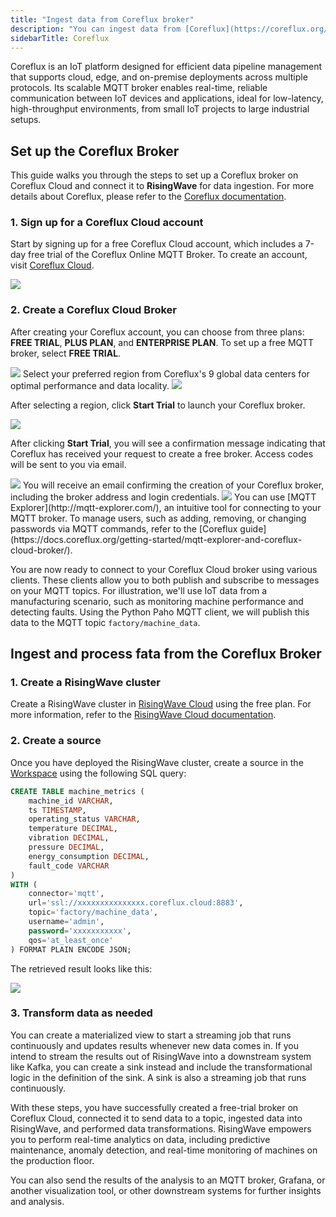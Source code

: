 ```yaml
---
title: "Ingest data from Coreflux broker"
description: "You can ingest data from [Coreflux](https://coreflux.org/)."
sidebarTitle: Coreflux
---
```


Coreflux is an IoT platform designed for efficient data pipeline management that supports cloud, edge, and on-premise deployments across multiple protocols. Its scalable MQTT broker enables real-time, reliable communication between IoT devices and applications, ideal for low-latency, high-throughput environments, from small IoT projects to large industrial setups.

## Set up the Coreflux Broker

This guide walks you through the steps to set up a Coreflux broker on Coreflux Cloud and connect it to **RisingWave** for data ingestion. For more details about Coreflux, please refer to the [Coreflux documentation](https://docs.coreflux.org/).

### 1\. Sign up for a Coreflux Cloud account

Start by signing up for a free Coreflux Cloud account, which includes a 7-day free trial of the Coreflux Online MQTT Broker. To create an account, visit [Coreflux Cloud](https://auth.coreflux.org/createAccount).

<Frame>
  <img src="/images/coreflux_1.png"/>
</Frame>

### 2\. Create a Coreflux Cloud Broker

After creating your Coreflux account, you can choose from three plans: **FREE TRIAL**, **PLUS PLAN**, and **ENTERPRISE PLAN**. To set up a free MQTT broker, select **FREE TRIAL**.

<Frame>
  <img src="/images/coreflux_2.png"/>
</Frame>
Select your preferred region from Coreflux's 9 global data centers for optimal performance and data locality.

<Frame>
  <img src="/images/coreflux_3.png"/>
</Frame>

After selecting a region, click **Start Trial** to launch your Coreflux broker.

<Frame>
  <img src="/images/coreflux_4.png"/>
</Frame>

After clicking **Start Trial**, you will see a confirmation message indicating that Coreflux has received your request to create a free broker. Access codes will be sent to you via email.

<Frame>
  <img src="/images/coreflux_5.png"/>
</Frame>
You will receive an email confirming the creation of your Coreflux broker, including the broker address and login credentials.

<Frame>
  <img src="/images/coreflux_6.png"/>
</Frame>
You can use [MQTT Explorer](http://mqtt-explorer.com/), an intuitive tool for connecting to your MQTT broker. To manage users, such as adding, removing, or changing passwords via MQTT commands, refer to the [Coreflux guide](https://docs.coreflux.org/getting-started/mqtt-explorer-and-coreflux-cloud-broker/).

You are now ready to connect to your Coreflux Cloud broker using various clients. These clients allow you to both publish and subscribe to messages on your MQTT topics. For illustration, we'll use IoT data from a manufacturing scenario, such as monitoring machine performance and detecting faults. Using the Python Paho MQTT client, we will publish this data to the MQTT topic `factory/machine_data`.

## Ingest and process fata from the Coreflux Broker

### 1\. Create a RisingWave cluster
Create a RisingWave cluster in [RisingWave Cloud](https://cloud.risingwave.com/) using the free plan. For more information, refer to the [RisingWave Cloud documentation](https://docs.risingwave.com/cloud/manage-clusters/).

### 2\. Create a source[](#2-create-a-source "Direct link to 2. Create a source")

Once you have deployed the RisingWave cluster, create a source in the [Workspace](https://docs.risingwave.com/cloud/console-overview/) using the following SQL query:

```sql
CREATE TABLE machine_metrics (
    machine_id VARCHAR,
    ts TIMESTAMP,
    operating_status VARCHAR,
    temperature DECIMAL,
    vibration DECIMAL,
    pressure DECIMAL,
    energy_consumption DECIMAL,
    fault_code VARCHAR
)
WITH (
    connector='mqtt',
    url='ssl://xxxxxxxxxxxxxxx.coreflux.cloud:8883',
    topic='factory/machine_data',
    username='admin',
    password='xxxxxxxxxxx',
    qos='at_least_once'
) FORMAT PLAIN ENCODE JSON;
```

The retrieved result looks like this:

<Frame>
  <img src="/images/coreflux_7.png"/>
</Frame>

### 3\. Transform data as needed

You can create a materialized view to start a streaming job that runs continuously and updates results whenever new data comes in. If you intend to stream the results out of RisingWave into a downstream system like Kafka, you can create a sink instead and include the transformational logic in the definition of the sink. A sink is also a streaming job that runs continuously.

With these steps, you have successfully created a free-trial broker on Coreflux Cloud, connected it to send data to a topic, ingested data into RisingWave, and performed data transformations. RisingWave empowers you to perform real-time analytics on data, including predictive maintenance, anomaly detection, and real-time monitoring of machines on the production floor.

You can also send the results of the analysis to an MQTT broker, Grafana, or another visualization tool, or other downstream systems for further insights and analysis.
